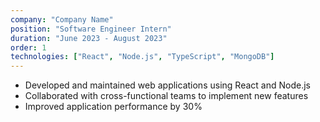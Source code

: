 ```yaml
---
company: "Company Name"
position: "Software Engineer Intern"
duration: "June 2023 - August 2023"
order: 1
technologies: ["React", "Node.js", "TypeScript", "MongoDB"]
---
```


- Developed and maintained web applications using React and Node.js
- Collaborated with cross-functional teams to implement new features
- Improved application performance by 30%
